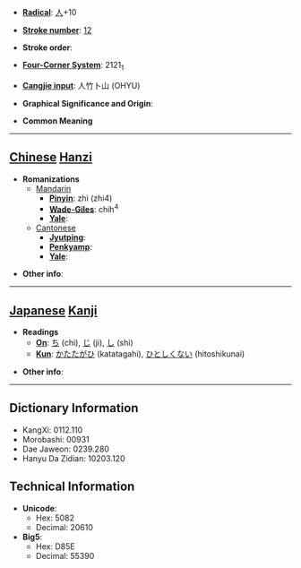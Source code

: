 * '''[[Wiktionary:Chinese radical index| Radical]]''': [[Wiktionary:Chinese radical index 人|人]]+10

* '''[[Wiktionary:Chinese total strokes index|Stroke number]]''': [[Wiktionary:Chinese total strokes index 12|12]]

* '''Stroke order''': 

* '''[[Wiktionary:Chinese four corner index|Four-Corner System]]''': 2121<sub>1</sub>

* '''[[Wiktionary:Chinese Cangjie index|Cangjie input]]''': 人竹卜山 (OHYU)

* '''Graphical Significance and Origin''': 

* '''Common Meaning'''

----

== [[Chinese]] [[Hanzi]] ==

* '''Romanizations'''
** [[Mandarin]]
*** '''[[Pinyin]]''': zhì (zhi4)
*** '''[[Wade-Giles]]''': chih<sup>4</sup>
*** '''[[Yale]]''': 
**[[Cantonese]]
***'''[[Jyutping]]''':
***'''[[Penkyamp]]''': 
***'''[[Yale]]''': 

* '''Other info''': 

----

== [[Japanese]] [[Kanji]] ==

* '''Readings'''
** '''[[On]]''': [[ち]] (chi), [[じ]] (ji), [[し]] (shi)
** '''[[Kun]]''': [[かたたがひ]] (katatagahi), [[ひとしくない]] (hitoshikunai)

* '''Other info''':  

----

== Dictionary Information ==

* KangXi: 0112.110
* Morobashi: 00931
* Dae Jaweon: 0239.280
* Hanyu Da Zidian: 10203.120

== Technical Information ==

* '''Unicode''':
** Hex: 5082
** Decimal: 20610
* '''Big5''':
** Hex: D85E
** Decimal: 55390
